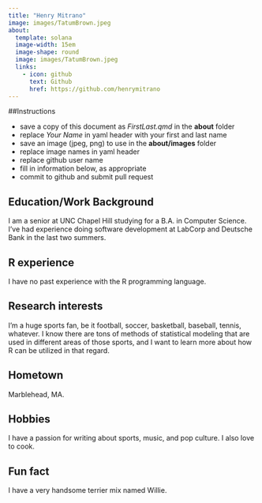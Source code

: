 ```yaml
---
title: "Henry Mitrano"
image: images/TatumBrown.jpeg
about:
  template: solana
  image-width: 15em
  image-shape: round
  image: images/TatumBrown.jpeg
  links:
    - icon: github
      text: Github
      href: https://github.com/henrymitrano
---
```


##Instructions

  - save a copy of this document as *FirstLast.qmd* in the **about** folder
  - replace *Your Name* in yaml header with your first and last name
  - save an image (jpeg, png) to use in the **about/images** folder
  - replace image names in yaml header
  - replace github user name
  - fill in information below, as appropriate
  - commit to github and submit pull request

## Education/Work Background
I am a senior at UNC Chapel Hill studying for a B.A. in Computer Science. I've had experience doing software development at LabCorp and Deutsche Bank in the last two summers.

## R experience
I have no past experience with the R programming language.

## Research interests
I'm a huge sports fan, be it football, soccer, basketball, baseball, tennis, whatever. I know there are tons of methods of statistical modeling that are used in different areas of those sports, and I want to learn more about how R can be utilized in that regard. 

## Hometown
Marblehead, MA.

## Hobbies
I have a passion for writing about sports, music, and pop culture. I also love to cook.

## Fun fact
I have a very handsome terrier mix named Willie.